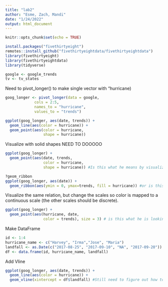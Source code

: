 ```yaml
---
title: "lab2"
author: "Esme, Zach, Mandi"
date: "1/24/2022"
output: html_document
---
```


```r
knitr::opts_chunk$set(echo = TRUE)
```

```r
install.packages("fivethirtyeight")
remotes::install_github("fivethirtyeightdata/fivethirtyeightdata")
library(fivethirtyeight)
library(fivethirtyeightdata)
library(tidyverse)
```


```r
google <- google_trends
tv <- tv_states
```

Need to pivot_longer() to make single vector with "hurricane)
```r
goog_longer <- pivot_longer(data = google,
             cols = 2:5,
             names_to = "hurricane",
             values_to = "trends")
```


```r
ggplot(goog_longer, aes(date, trends)) +
  geom_line(aes(color = hurricane)) +
  geom_point(aes(color = hurricane,
                 shape = hurricane))
```

Visualize with solid shapes NEED TO DOOOOO
```r
ggplot(goog_longer) +
  geom_point(aes(date, trends, 
                 color = hurricane,
                 shape = hurricane)) #Is this what he means by visualizing with solid shapes?

?geom_ribbon
ggplot(goog_longer, aes(date)) +
  geom_ribbon(aes(ymin = 0, ymax=trends, fill = hurricane)) #or is this what he wants?
```

Visualize the same relation, but change the scales so color is mapped to a continuous scale (the other scales should be discrete).
```r
ggplot(goog_longer) +
  geom_point(aes(hurricane, date,
                 color = trends), size = 3) # is this what he is looking for?
```

Make DataFrame
```r
id <- 1:4
hurricane_name <- c("Harvey", "Irma","Jose", "Maria")
landfall <- as.Date(c("2017-08-25", "2017-09-10", "NA", "2017-09-20"))
df <- data.frame(id, hurricane_name, landfall)
```

Add Vline
```r
ggplot(goog_longer, aes(date, trends)) +
  geom_line(aes(color = hurricane)) +
  geom_vline(xintercept = df$landfall) #Still need to figure out how to either make them match the colors of goog_longer$hurricane or to add labels to the vlines
```